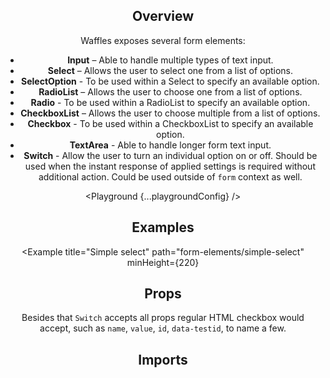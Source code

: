 



<Header
  pageTitle="Form Elements"
  overview="A collection of common form elements."
/>

<Section>

## Overview

Waffles exposes several form elements:

- **Input** – Able to handle multiple types of text input.
- **Select** – Allows the user to select one from a list of options.
- **SelectOption** - To be used within a Select to specify an available option.
- **RadioList** – Allows the user to choose one from a list of options.
- **Radio** - To be used within a RadioList to specify an available option.
- **CheckboxList** – Allows the user to choose multiple from a list of options.
- **Checkbox** - To be used within a CheckboxList to specify an available option.
- **TextArea** - Able to handle longer form text input.
- **Switch** - Allow the user to turn an individual option on or off. Should be used when the instant response of applied settings is required without additional action. Could be used outside of `form` context as well.

<Playground {...playgroundConfig} />

</Section>

<Section>

## Examples

<Example
  title="Simple select"
  path="form-elements/simple-select"
  minHeight={220}
>
  <SimpleSelect />
</Example>

<Example title="Basic textarea" path="form-elements/basic-textarea">
  <BasicTextarea />
</Example>

<Example title="Auto-grow textarea" path="form-elements/auto-grow-textarea">
  <AutoGrowTextArea />
</Example>

<Example title="Multiple checkboxes" path="form-elements/multiple-checkboxes">
  <MultipleCheckboxes />
</Example>

<Example title="Basic switch" path="form-elements/basic-switch">
  <BasicSwitch />
</Example>

<Example title="Empty switch" path="form-elements/empty-switch">
  <EmptySwitch />
</Example>

<Example title="Multiple switches" path="form-elements/multiple-switches">
  <MultipleSwitches />
</Example>

<Example title="Full width switches" path="form-elements/full-width-switches">
 <FullWidthSwitches />
</Example>

</Section>

<Section>

## Props

<PropsTable component="InternalInput" alias="Input" metadata={metadata} />

<PropsTable component="InternalSelect" alias="Select" metadata={metadata} />

<PropsTable component="Option" alias="SelectOption" metadata={metadata} />

<PropsTable component="RadioList" metadata={metadata} />

<PropsTable component="Radio" metadata={metadata} />

<PropsTable component="CheckboxList" metadata={metadata} />

<PropsTable component="Checkbox" metadata={metadata} />

<PropsTable component="InternalTextArea" alias="TextArea" metadata={metadata} />

<PropsTable component="InternalSwitch" alias="Switch" metadata={metadata} />

Besides that `Switch` accepts all props regular HTML checkbox would accept, such as `name`, `value`, `id`, `data-testid`, to name a few.

</Section>

<Section>

## Imports

<Imports module={FormElementsExports} path="@datacamp/waffles-form-elements" />

</Section>
